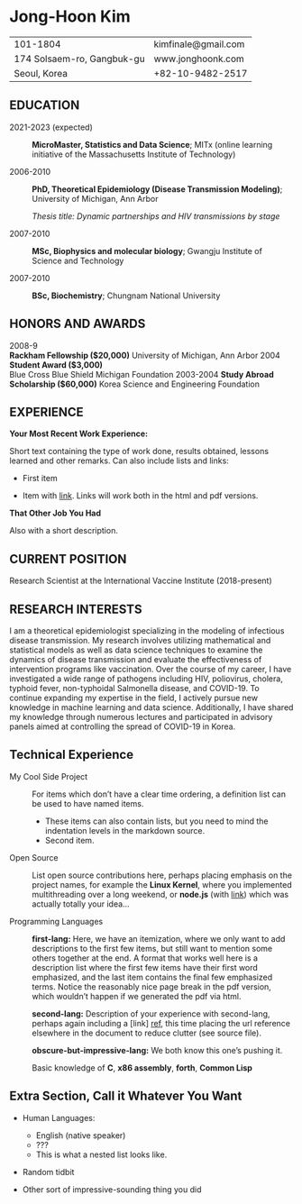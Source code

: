 # Jong-Hoon Kim

|                            |                      |
|:---------------------------|:---------------------|
| 101-1804                   | kimfinale\@gmail.com |
| 174 Solsaem-ro, Gangbuk-gu | www.jonghoonk.com    |
| Seoul, Korea               | +82-10-9482-2517     |

## EDUCATION

2021-2023 (expected)

:   **MicroMaster, Statistics and Data Science**; MITx (online learning initiative of the Massachusetts Institute of Technology)

2006-2010

:   **PhD, Theoretical Epidemiology (Disease Transmission Modeling)**; University of Michigan, Ann Arbor

    *Thesis title: Dynamic partnerships and HIV transmissions by stage*

2007-2010

:   **MSc, Biophysics and molecular biology**; Gwangju Institute of Science and Technology

2007-2010

:   **BSc, Biochemistry**; Chungnam National University

## HONORS AND AWARDS

2008-9\
**Rackham Fellowship (\$20,000)** University of Michigan, Ann Arbor 2004 **Student Award (\$3,000)**\
Blue Cross Blue Shield Michigan Foundation 2003-2004 **Study Abroad Scholarship (\$60,000)** Korea Science and Engineering Foundation

## EXPERIENCE

**Your Most Recent Work Experience:**

Short text containing the type of work done, results obtained, lessons learned and other remarks. Can also include lists and links:

-   First item

-   Item with [link](http://www.example.com). Links will work both in the html and pdf versions.

**That Other Job You Had**

Also with a short description.

## CURRENT POSITION

Research Scientist at the International Vaccine Institute (2018-present)

## RESEARCH INTERESTS

I am a theoretical epidemiologist specializing in the modeling of infectious disease transmission. My research involves utilizing mathematical and statistical models as well as data science techniques to examine the dynamics of disease transmission and evaluate the effectiveness of intervention programs like vaccination. Over the course of my career, I have investigated a wide range of pathogens including HIV, poliovirus, cholera, typhoid fever, non-typhoidal Salmonella disease, and COVID-19. To continue expanding my expertise in the field, I actively pursue new knowledge in machine learning and data science. Additionally, I have shared my knowledge through numerous lectures and participated in advisory panels aimed at controlling the spread of COVID-19 in Korea.

## Technical Experience

My Cool Side Project

:   For items which don't have a clear time ordering, a definition list can be used to have named items.

    -   These items can also contain lists, but you need to mind the indentation levels in the markdown source.
    -   Second item.

Open Source

:   List open source contributions here, perhaps placing emphasis on the project names, for example the **Linux Kernel**, where you implemented multithreading over a long weekend, or **node.js** (with [link](http://nodejs.org)) which was actually totally your idea...

Programming Languages

:   **first-lang:** Here, we have an itemization, where we only want to add descriptions to the first few items, but still want to mention some others together at the end. A format that works well here is a description list where the first few items have their first word emphasized, and the last item contains the final few emphasized terms. Notice the reasonably nice page break in the pdf version, which wouldn't happen if we generated the pdf via html.

:   **second-lang:** Description of your experience with second-lang, perhaps again including a \[link\] [ref](https://github.com/githubuser/superlongprojectname), this time placing the url reference elsewhere in the document to reduce clutter (see source file).

:   **obscure-but-impressive-lang:** We both know this one's pushing it.

:   Basic knowledge of **C**, **x86 assembly**, **forth**, **Common Lisp**

## Extra Section, Call it Whatever You Want

-   Human Languages:

    -   English (native speaker)
    -   ???
    -   This is what a nested list looks like.

-   Random tidbit

-   Other sort of impressive-sounding thing you did
